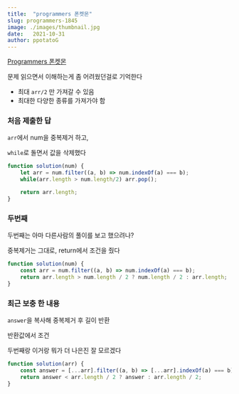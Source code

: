 ```yaml
---
title:  "programmers 폰켓몬"
slug: programmers-1845
image: ./images/thumbnail.jpg
date:   2021-10-31
author: ppotatoG
---
```

[Programmers 폰켓몬](https://programmers.co.kr/learn/courses/30/lessons/1845?language=javascript)

문제 읽으면서 이해하는게 좀 어려웠던걸로 기억한다

- 최대 `arr/2` 만 가져갈 수 있음
- 최대한 다양한 종류를 가져가야 함


### 처음 제출한 답

`arr`에서 num을 중복제거 하고,

`while`로 돌면서 값을 삭제했다
```js
function solution(num) {
    let arr = num.filter((a, b) => num.indexOf(a) === b);
    while(arr.length > num.length/2) arr.pop();

    return arr.length;
}
```

### 두번째

두번째는 아마 다른사람의 풀이를 보고 했으려나?

중복제거는 그대로, return에서 조건을 줬다
```js
function solution(num) {
    const arr = num.filter((a, b) => num.indexOf(a) === b);
    return arr.length > num.length / 2 ? num.length / 2 : arr.length;
}
```

### 최근 보충 한 내용

`answer`을 복사해 중복제거 후 길이 반환

반환값에서 조건

두번째랑 이거랑 뭐가 더 나은진 잘 모르겠다

```js
function solution(arr) {
    const answer = [...arr].filter((a, b) => [...arr].indexOf(a) === b).length;
    return answer < arr.length / 2 ? answer : arr.length / 2;
}
```
